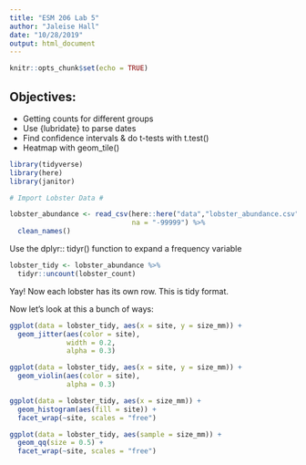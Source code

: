 ```yaml
---
title: "ESM 206 Lab 5"
author: "Jaleise Hall"
date: "10/28/2019"
output: html_document
---
```


```r
knitr::opts_chunk$set(echo = TRUE)
```

## Objectives:

- Getting counts for different groups
- Use {lubridate} to parse dates
- Find confidence intervals & do t-tests with t.test()
- Heatmap with geom_tile()

```r

library(tidyverse)
library(here)
library(janitor)

```

```r
# Import Lobster Data #

lobster_abundance <- read_csv(here::here("data","lobster_abundance.csv"),
                              na = "-99999") %>% 
  clean_names()
```

Use the dplyr:: tidyr() function to expand a frequency variable
```r
lobster_tidy <- lobster_abundance %>%
  tidyr::uncount(lobster_count)
```

Yay! Now each lobster has its own row. This is tidy format.

Now let's look at this a bunch of ways:
```r

ggplot(data = lobster_tidy, aes(x = site, y = size_mm)) +
  geom_jitter(aes(color = site),
              width = 0.2,
              alpha = 0.3)

ggplot(data = lobster_tidy, aes(x = site, y = size_mm)) +
  geom_violin(aes(color = site),
              alpha = 0.3)

ggplot(data = lobster_tidy, aes(x = size_mm)) +
  geom_histogram(aes(fill = site)) +
  facet_wrap(~site, scales = "free")

ggplot(data = lobster_tidy, aes(sample = size_mm)) +
  geom_qq(size = 0.5) +
  facet_wrap(~site, scales = "free")


```







